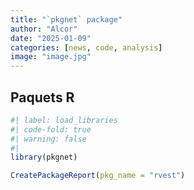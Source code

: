 ```yaml
---
title: "`pkgnet` package"
author: "Alcor"
date: "2025-01-09"
categories: [news, code, analysis]
image: "image.jpg"
---
```


## Paquets R

```r
#| label: load_libraries
#| code-fold: true
#| warning: false
#| 
library(pkgnet)

```


```r

CreatePackageReport(pkg_name = "rvest")


```

